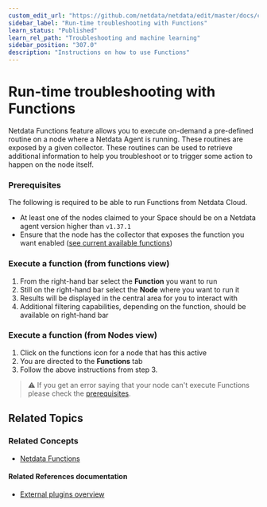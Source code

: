 ```yaml
---
custom_edit_url: "https://github.com/netdata/netdata/edit/master/docs/cloud/runtime-troubleshooting-with-functions.md"
sidebar_label: "Run-time troubleshooting with Functions"
learn_status: "Published"
learn_rel_path: "Troubleshooting and machine learning"
sidebar_position: "307.0"
description: "Instructions on how to use Functions"
---
```



# Run-time troubleshooting with Functions

Netdata Functions feature allows you to execute on-demand a pre-defined routine on a node where a Netdata Agent is running. These routines are exposed by a given collector. 
These routines can be used to retrieve additional information to help you troubleshoot or to trigger some action to happen on the node itself.


### Prerequisites

The following is required to be able to run Functions from Netdata Cloud.
* At least one of the nodes claimed to your Space should be on a Netdata agent version higher than `v1.37.1`
* Ensure that the node has the collector that exposes the function you want enabled ([see current available functions](/docs/troubleshooting-and-machine-learning/functions#what-functions-are-currently-available))

### Execute a function (from functions view)

1. From the right-hand bar select the **Function** you want to run
2. Still on the right-hand bar select the **Node** where you want to run it
3. Results will be displayed in the central area for you to interact with
4. Additional filtering capabilities, depending on the function, should be available on right-hand bar

### Execute a function (from Nodes view)

1. Click on the functions icon for a node that has this active
2. You are directed to the **Functions** tab
3. Follow the above instructions from step 3.

> ⚠️ If you get an error saying that your node can't execute Functions please check the [prerequisites](#prerequisites).

## Related Topics

### **Related Concepts**
- [Netdata Functions](/docs/troubleshooting-and-machine-learning/functions)

#### Related References documentation
- [External plugins overview](/docs/improving-netdata---developers/external-plugins#function)
